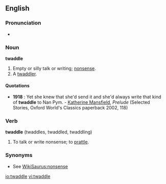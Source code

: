 ==English==
===Pronunciation===
*{{audio|en-us-twaddle.ogg|Audio (US)}}

===Noun===
'''twaddle'''
#Empty or silly talk or writing; [[nonsense]].
#A [[twaddler]].

====Quotations====
*'''1918''' : Yet she knew that she'd send it and she'd always write that kind of '''twaddle''' to Nan Pym. - [[w:Katherine Mansfield|Katherine Mansfield]], ''Prelude'' (Selected Stories, Oxford World's Classics paperback 2002, 118)

===Verb===
'''twaddle''' (twaddles, twaddled, twaddling)
#To talk or write nonsense; to [[prattle]].

===Synonyms===
*See [[WikiSaurus:nonsense]]

[[io:twaddle]]
[[vi:twaddle]]